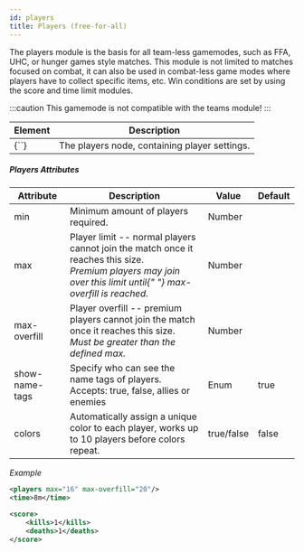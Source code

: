 ```yaml
---
id: players
title: Players (free-for-all)
---
```


The players module is the basis for all team-less gamemodes, such as FFA, UHC, or hunger games style matches.
This module is not limited to matches focused on combat,
it can also be used in combat-less game modes where players have to collect specific items, etc.
Win conditions are set by using the score and time limit modules.

:::caution
This gamemode is not compatible with the teams module!
:::

<div className="table-container">
  <table>
    <thead>
      <tr>
        <th>Element</th>
        <th>Description</th>
      </tr>
    </thead>
    <tbody>
      <tr>
        <td>
          <label>{`<players />`}</label>
        </td>
        <td>The players node, containing player settings.</td>
      </tr>
    </tbody>
  </table>
</div>

##### Players Attributes

<div className="table-container">
  <table>
    <thead>
      <tr>
        <th style={{ minWidth: "130px" }}>Attribute</th>
        <th>Description</th>
        <th>Value</th>
        <th>Default</th>
      </tr>
    </thead>
    <tbody>
      <tr>
        <td>
          <label>min</label>
        </td>
        <td>Minimum amount of players required.</td>
        <td>
          <span className="badge badge--primary">Number</span>
        </td>
        <td></td>
      </tr>
      <tr>
        <td>
          <label>max</label>
        </td>
        <td>
          Player limit -- normal players cannot join the match once it reaches
          this size.
          <br />
          <em>
            Premium players may join over this limit until{" "}
            <label>max-overfill</label> is reached.
          </em>
        </td>
        <td>
          <span className="badge badge--primary">Number</span>
        </td>
        <td></td>
      </tr>
      <tr>
        <td>
          <label>max-overfill</label>
        </td>
        <td>
          Player overfill -- premium players cannot join the match once it
          reaches this size.
          <br />
          <em>
            Must be greater than the defined <label>max</label>.
          </em>
        </td>
        <td>
          <span className="badge badge--primary">Number</span>
        </td>
        <td></td>
      </tr>
      <tr>
        <td>
          <label>show-name-tags</label>
        </td>
        <td>
          Specify who can see the name tags of players.
          <br />
          Accepts:
          <label>true</label>, <label>false</label>, <label>allies</label> or <label>enemies</label>
        </td>
        <td>
          <span className="badge badge--primary">Enum</span>
        </td>
        <td>true</td>
      </tr>
      <tr>
        <td>
          <label>colors</label>
        </td>
        <td>
          Automatically assign a unique color to each player, works up to 10 players
          before colors repeat.
        </td>
        <td>
          <span className="badge badge--primary">true/false</span>
        </td>
        <td>false</td>
      </tr>
    </tbody>
  </table>
</div>

_Example_

```xml
<players max="16" max-overfill="20"/>
<time>8m</time>

<score>
    <kills>1</kills>
    <deaths>1</deaths>
</score>
```
